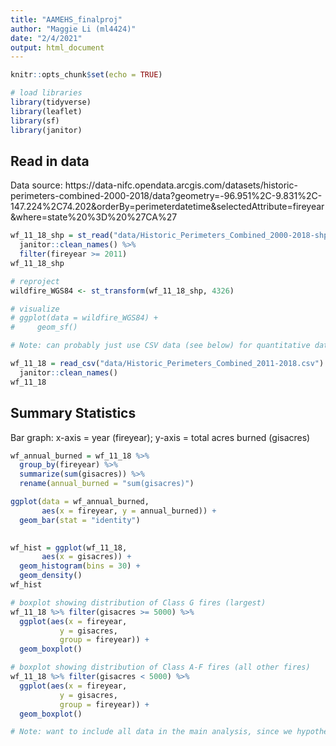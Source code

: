 ```yaml
---
title: "AAMEHS_finalproj"
author: "Maggie Li (ml4424)"
date: "2/4/2021"
output: html_document
---
```


```r
knitr::opts_chunk$set(echo = TRUE)
```

```r
# load libraries
library(tidyverse)
library(leaflet)
library(sf)
library(janitor)
```

## Read in data

Data source: https://data-nifc.opendata.arcgis.com/datasets/historic-perimeters-combined-2000-2018/data?geometry=-96.951%2C-9.831%2C-147.224%2C74.202&orderBy=perimeterdatetime&selectedAttribute=fireyear&where=state%20%3D%20%27CA%27

```r
wf_11_18_shp = st_read("data/Historic_Perimeters_Combined_2000-2018-shp/US_HIST_FIRE_PERIMTRS_2000_2018_DD83.shp") %>% 
  janitor::clean_names() %>%
  filter(fireyear >= 2011)
wf_11_18_shp

# reproject
wildfire_WGS84 <- st_transform(wf_11_18_shp, 4326)

# visualize
# ggplot(data = wildfire_WGS84) +
#     geom_sf()

# Note: can probably just use CSV data (see below) for quantitative data manipulation and analysis (e.g. running summary stats and statistical models). shapefile is better for viz if we are including any maps.

```

```r
wf_11_18 = read_csv("data/Historic_Perimeters_Combined_2011-2018.csv") %>% 
  janitor::clean_names()
wf_11_18
```
## Summary Statistics

Bar graph: x-axis = year (fireyear); y-axis = total acres burned (gisacres)
```r
wf_annual_burned = wf_11_18 %>% 
  group_by(fireyear) %>% 
  summarize(sum(gisacres)) %>% 
  rename(annual_burned = "sum(gisacres)")

ggplot(data = wf_annual_burned,
       aes(x = fireyear, y = annual_burned)) +
  geom_bar(stat = "identity")
  
```

```r
wf_hist = ggplot(wf_11_18,
       aes(x = gisacres)) +
  geom_histogram(bins = 30) +
  geom_density()
wf_hist

# boxplot showing distribution of Class G fires (largest)
wf_11_18 %>% filter(gisacres >= 5000) %>% 
  ggplot(aes(x = fireyear,
           y = gisacres,
           group = fireyear)) +
  geom_boxplot()

# boxplot showing distribution of Class A-F fires (all other fires)
wf_11_18 %>% filter(gisacres < 5000) %>% 
  ggplot(aes(x = fireyear,
           y = gisacres,
           group = fireyear)) +
  geom_boxplot()

# Note: want to include all data in the main analysis, since we hypothesize that smaller fires could still have a health impact on a local level (county level)
```

